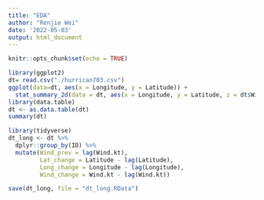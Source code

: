 ```yaml
---
title: "EDA"
author: "Renjie Wei"
date: '2022-05-03'
output: html_document
---
```


```r
knitr::opts_chunk$set(echo = TRUE)
```

```r
library(ggplot2)
dt= read.csv("./hurrican703.csv")
ggplot(data=dt, aes(x = Longitude, y = Latitude)) + 
  stat_summary_2d(data = dt, aes(x = Longitude, y = Latitude, z = dt$Wind.kt), fun = median, binwidth = c(1, 1), show.legend = TRUE)
library(data.table)
dt <- as.data.table(dt)
summary(dt)
```

```r
library(tidyverse)
dt_long <- dt %>%
  dplyr::group_by(ID) %>% 
  mutate(Wind_prev = lag(Wind.kt),
         Lat_change = Latitude - lag(Latitude),
         Long_change = Longitude - lag(Longitude),
         Wind_change = Wind.kt - lag(Wind.kt))

save(dt_long, file = "dt_long.RData")
```

